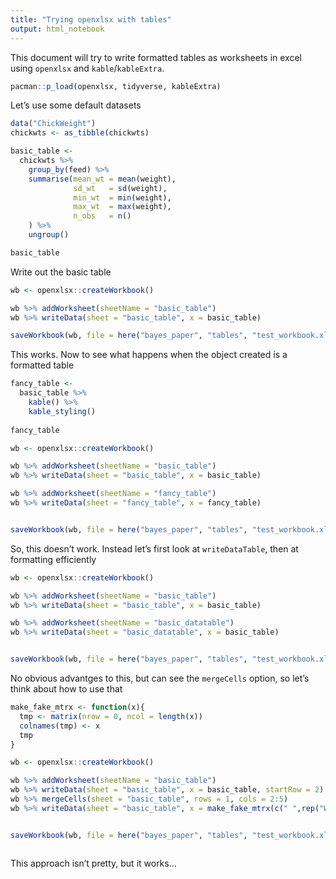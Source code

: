 ```yaml
---
title: "Trying openxlsx with tables"
output: html_notebook
---
```


This document will try to write formatted tables as worksheets in excel using `openxlsx` and `kable`/`kableExtra`.

```r
pacman::p_load(openxlsx, tidyverse, kableExtra)

```

Let's use some default datasets

```r
data("ChickWeight")
chickwts <- as_tibble(chickwts)
```

```r

basic_table <- 
  chickwts %>% 
    group_by(feed) %>% 
    summarise(mean_wt = mean(weight), 
              sd_wt   = sd(weight),
              min_wt  = min(weight),
              max_wt  = max(weight),
              n_obs   = n()
    ) %>% 
    ungroup()

basic_table
```

Write out the basic table 


```r
wb <- openxlsx::createWorkbook()

wb %>% addWorksheet(sheetName = "basic_table")
wb %>% writeData(sheet = "basic_table", x = basic_table)

saveWorkbook(wb, file = here("bayes_paper", "tables", "test_workbook.xlsx"), overwrite = TRUE)

```

This works. Now to see what happens when the object created is a formatted table 

```r
fancy_table <- 
  basic_table %>% 
    kable() %>% 
    kable_styling() 
  
fancy_table

```

```r
wb <- openxlsx::createWorkbook()

wb %>% addWorksheet(sheetName = "basic_table")
wb %>% writeData(sheet = "basic_table", x = basic_table)

wb %>% addWorksheet(sheetName = "fancy_table")
wb %>% writeData(sheet = "fancy_table", x = fancy_table)


saveWorkbook(wb, file = here("bayes_paper", "tables", "test_workbook.xlsx"), overwrite = TRUE)

```

So, this doesn't work. Instead let's first look at `writeDataTable`, then at formatting efficiently 

```r
wb <- openxlsx::createWorkbook()

wb %>% addWorksheet(sheetName = "basic_table")
wb %>% writeData(sheet = "basic_table", x = basic_table)

wb %>% addWorksheet(sheetName = "basic_datatable")
wb %>% writeData(sheet = "basic_datatable", x = basic_table)


saveWorkbook(wb, file = here("bayes_paper", "tables", "test_workbook.xlsx"), overwrite = TRUE)


```


No obvious advantges to this, but can see the `mergeCells` option, so let's think about how to use that 

```r
make_fake_mtrx <- function(x){
  tmp <- matrix(nrow = 0, ncol = length(x))
  colnames(tmp) <- x
  tmp
}

wb <- openxlsx::createWorkbook()

wb %>% addWorksheet(sheetName = "basic_table")
wb %>% writeData(sheet = "basic_table", x = basic_table, startRow = 2)
wb %>% mergeCells(sheet = "basic_table", rows = 1, cols = 2:5)
wb %>% writeData(sheet = "basic_table", x = make_fake_mtrx(c(" ",rep("Weight", 4), "N")))


saveWorkbook(wb, file = here("bayes_paper", "tables", "test_workbook.xlsx"), overwrite = TRUE)



```

This approach isn't pretty, but it works...

